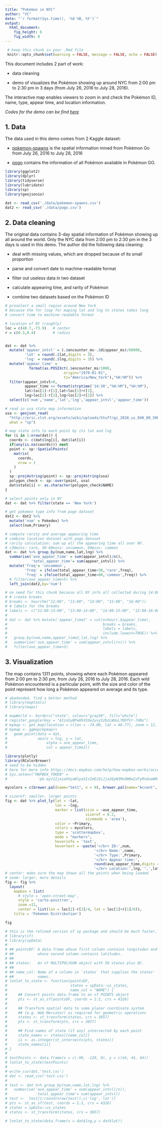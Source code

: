 ```yaml
---
title: "Pokémon in NYC"
author: "YC"
date: "`r format(Sys.time(), '%d %B, %Y')`"
output: 
  html_document:
    fig_height: 6
    fig_width: 8
---
```


```r
 # keep this chunk in your .Rmd file
 knitr::opts_chunk$set(warning = FALSE, message = FALSE, echo = FALSE)
```

This document includes 2 part of work: 

* data cleaning 

* demo of visualizes the Pokémon showing up around NYC from 2:00 pm to 2:30 pm in 3 days (from July 26, 2016 to July 28, 2016). 

The interactive map enables viewers to zoom in and check the Pokémon ID, name, type, appear time, and location information.

*Codes for the demo can be find [here](https://github.com/Yingyu-Cao/Pokemon_NYC)*

## 1. Data
The data used in this demo comes from 2 Kaggle dataset:

* [pokemon-spawns](https://www.kaggle.com/kveykva/sf-bay-area-pokemon-go-spawns) is the spatial information mined from Pokémon Go from July 26, 2016 to July 28, 2016

* [pogo](https://www.kaggle.com/netzuel/pokmon-go-dataset-15-generations) contains the information of all Pokémon available in Pokémon GO.

```r
library(ggplot2)
library(dplyr)
library(tidyverse)
library(lubridate)
library(sp)
library(geojsonio)

dat <- read_csv('./data/pokemon-spawns.csv')
dat2 <- read_csv('./data/pogo.csv')
```

## 2. Data cleaning
The original data contains 3-day spatial information of Pokémon showing up all around the world. Only the NYC data from 2:00 pm to 2:30 pm in the 3 days is used in this demo. The author did the following data cleaning:

* deal with missing values, which are dropped because of its small proportion 

* parse and convert date to machine-readable format

* filter out useless data in two dataset

* calculate appearing time, and rarity of Pokémon

* combine two datasets based on the Pokémon ID
```r
# preselect a small region around New York
# because the for loop for maping lat and lng to states takes long
# convert time to machine-readable format

# location of NY (roughly)
loc = c(40.7,-73.9)   # center
r = c(0.3,0.4)        # radius


dat <- dat %>% 
  mutate('appear_intvl' = (.$encounter_ms-.$disppear_ms)/60000,
         'lat' = round(.$lat,digits = 3),
         'lng' = round(.$lng,digits = 3)) %>% 
  mutate('appear_time' = 
           format(as.POSIXct(.$encounter_ms/1000, 
                           origin="1970-01-01", 
                           tz="America/New_York"),"%H:%M")) %>% 
  filter(appear_intvl>0,
         appear_time <= format(strptime('14:30',"%H:%M"),"%H:%M"),
         lat>loc[1]-r[1],lat<loc[1]+r[1],
         lng>loc[2]-r[2],lng<loc[2]+r[2]) %>% 
  select(c('num','name','lat','lng','appear_intvl','appear_time'))
```

```r
# read in usa state map information
usa <- geojson_read(
  "http://eric.clst.org/assets/wiki/uploads/Stuff/gz_2010_us_040_00_500k.json",
  what = "sp")

# map state info to each point by its lat and lng
for (i in 1:nrow(dat)) {
  coords <- c(dat$lng[i], dat$lat[i])
  if(any(is.na(coords))) next
  point <- sp::SpatialPoints(
    matrix(
      coords,
      nrow = 1
    )
  )
  sp::proj4string(point) <- sp::proj4string(usa)
  polygon_check <- sp::over(point, usa)
  dat$state[i] <- as.character(polygon_check$NAME)
}

# select points only in NY
dat <- dat %>% filter(state == 'New York')
```

```r
# get pokemon type info from pogo dataset
dat2 <- dat2 %>% 
  mutate('num' = Pokedex) %>% 
  select(num,Primary)

# compute rarity and average appearing time
# combine location dataset with pogo dataset
# rarity calculation: sum up all the appearing time all over NY. 
# <30mins: rare, 30-60mins: uncommon, 60mins: common
dat <- dat %>% group_by(num,name,lat,lng) %>% 
  summarise('ave_appear_time' = sum(appear_intvl)/n(),
            'total_appear_time'= sum(appear_intvl)) %>% 
  mutate('freq'= 'uncommon',
         'freq' = ifelse(total_appear_time<30,'rare',freq),
         'freq' = ifelse(total_appear_time>60,'common',freq)) %>% 
  # filter(ave_appear_time>5) %>% 
  left_join(dat2,by='num')
```

```r
# no need for this chunk because all NY info all collected during 14:00-15:00
# # create breaks
# breaks <- hour(hm("12:00", "13:00", "14:00", "15:00", "16:00"))
# # labels for the breaks
# labels <- c("12:00-13:00", "13:00-14:00", "14:00-15:00", "15:00-16:00")
#   
# dat <- dat %>% mutate('appear_time2' = cut(x=hour(.$appear_time), 
#                                            breaks = breaks, 
#                                            labels = labels, 
#                                            include.lowest=TRUE)) %>% 
#   group_by(num,name,appear_time2,lat,lng) %>% 
#   summarise('ave_appear_time' = sum(appear_intvl)/n()) %>% 
#   filter(ave_appear_time>3)

```

## 3. Visualization
The map contains 1311 points, showing where each Pokémon appeared from 2:00 pm to 2:30 pm, from July 26, 2016 to July 28, 2016. Each wild Pokémon encountered is a particular point, with the size and color of the point represent how long a Pokémon appeared on average and its type. 
```r
# abadonded, find a better method
# library(maptools)
# library(maps)

# mapWorld <- borders("state", colour="gray50", fill="white")
# register_google(key = "AIzaSyBPwH5XIOe2yvySzbzLWUuLYDDfVr-7UNo")
# mymap <- get_map(location = c(lon = -74.00, lat = 40.77), zoom = 12, maptype = "roadmap")
# mymap <- ggmap(mymap)+
#   geom_point(data = dat, 
#              aes(x = lng, y = lat, 
#                  alpha = ave_appear_time, 
#                  col = appear_time2))
```

```r
library(plotly)
library(RColorBrewer)
# need to be hidden
# here for more info https://docs.mapbox.com/help/how-mapbox-works/access-tokens/
# Sys.setenv("MAPBOX_TOKEN" = 
#              'pk.eyJ1IjoieXVyaWlpaSIsImEiOiJja2QyN3MxOW0wZzFyMndueWR4b2l3cnpnIn0.9BcXtfA3YWLSTXGV-3QxHw') # for Orca

mycolors = c(brewer.pal(name="Set1", n = 9), brewer.pal(name="Accent", n = 5))

# sizeref: smaller, larger points
fig <- dat %>% plot_ly(lat = ~lat,
                       lon = ~lng,
                       marker = list(size = ~ave_appear_time,
                                     sizeref = 0.2,
                                     sizemode = 'area'),
                       color = ~Primary,
                       colors = mycolors,
                       type = 'scattermapbox',
                       mode = "markers",
                       hoverinfo = 'text',
                       hovertext = ~paste('</br> ID:',num,
                                         '</br> Name:',name,
                                         '</br> Type:',Primary,
                                         '</br> Appear time:',
                                         round(ave_appear_time,digits = 0),'mins',
                                         '</br> Location:',lng,'°,',lat,'°'))
# center: make sure the map shows all the points when being loaded
# zoom: larger, more details
fig <- fig %>%
  layout(
    mapbox = list(
      # style = 'open-street-map',
      style = 'carto-positron',
      zoom =11,
      center = list(lon = loc[2]-r[2]/4, lat = loc[1]+r[1]/6)),
    title = 'Pokemon Distribution')

fig
```

```r
# this is the refined version of sp package and should be much faster, but something is wrong with the working space storage
# library(sf)
# library(spData)
# 
# ## pointsDF: A data.frame whose first column contains longitudes and
# ##           whose second column contains latitudes.
# ##
# ## states:   An sf MULTIPOLYGON object with 50 states plus DC.
# ##
# ## name_col: Name of a column in `states` that supplies the states'
# ##           names.
# lonlat_to_state <- function(pointsDF,
#                             states = spData::us_states,
#                             name_col = "NAME") {
#     ## Convert points data.frame to an sf POINTS object
#     pts <- st_as_sf(pointsDF, coords = 1:2, crs = 4326)
# 
#     ## Transform spatial data to some planar coordinate system
#     ## (e.g. Web Mercator) as required for geometric operations
#     states <- st_transform(states, crs = 3857)
#     pts <- st_transform(pts, crs = 3857)
# 
#     ## Find names of state (if any) intersected by each point
#     state_names <- states[[name_col]]
#     ii <- as.integer(st_intersects(pts, states))
#     state_names[ii]
# }
# 
# testPoints <- data.frame(x = c(-90, -120, 0), y = c(44, 44, 44))
# lonlat_to_state(testPoints)
# 
# write_csv(dat,'test.csv')
# dat <- read_csv('test.csv')
# 
# test <- dat %>% group_by(num,name,lat,lng) %>% 
#   summarise('ave_appear_time' = sum(appear_intvl)/n(),
#             'total_appear_time'= sum(appear_intvl))
# test <-  test[1:round(nrow(test)),c('lng','lat')]
# pts <- st_as_sf(test, coords = 1:2, crs = 4326)
# states = spData::us_states
# states <- st_transform(states, crs = 3857)

# lonlat_to_state(data.frame(x = dat$lng,y = dat$lat))
```


